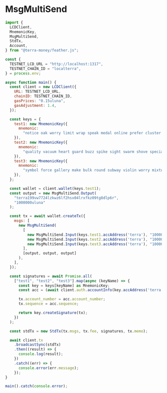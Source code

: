 # MsgMultiSend

```js
import {
  LCDClient,
  MnemonicKey,
  MsgMultiSend,
  StdTx,
  Account,
} from "@terra-money/feather.js";

const {
  TESTNET_LCD_URL = "http://localhost:1317",
  TESTNET_CHAIN_ID = "localterra",
} = process.env;

async function main() {
  const client = new LCDClient({
    URL: TESTNET_LCD_URL,
    chainID: TESTNET_CHAIN_ID,
    gasPrices: "0.15uluna",
    gasAdjustment: 1.4,
  });

  const keys = {
    test1: new MnemonicKey({
      mnemonic:
        "notice oak worry limit wrap speak medal online prefer cluster roof addict wrist behave treat actual wasp year salad speed social layer crew genius",
    }),
    test2: new MnemonicKey({
      mnemonic:
        "quality vacuum heart guard buzz spike sight swarm shove special gym robust assume sudden deposit grid alcohol choice devote leader tilt noodle tide penalty",
    }),
    test3: new MnemonicKey({
      mnemonic:
        "symbol force gallery make bulk round subway violin worry mixture penalty kingdom boring survey tool fringe patrol sausage hard admit remember broken alien absorb",
    }),
  };

  const wallet = client.wallet(keys.test1);
  const output = new MsgMultiSend.Output(
    "terra199vw7724lzkwz6lf2hsx04lrxfkz09tg8dlp6r",
    "1000000uluna"
  );

  const tx = await wallet.createTx({
    msgs: [
      new MsgMultiSend(
        [
          new MsgMultiSend.Input(keys.test1.accAddress('terra'), "1000000uluna"),
          new MsgMultiSend.Input(keys.test2.accAddress('terra'), "1000000uluna"),
          new MsgMultiSend.Input(keys.test3.accAddress('terra'), "1000000uluna"),
        ],
        [output, output, output]
      ),
    ],
  });

  const signatures = await Promise.all(
    ["test1", "test2", "test3"].map(async (keyName) => {
      const key = keys[keyName] as MnemonicKey;
      const acc = (await client.auth.accountInfo(key.accAddress('terra'))) as Account;

      tx.account_number = acc.account_number;
      tx.sequence = acc.sequence;

      return key.createSignature(tx);
    })
  );

  const stdTx = new StdTx(tx.msgs, tx.fee, signatures, tx.memo);

  await client.tx
    .broadcastSync(stdTx)
    .then((result) => {
      console.log(result);
    })
    .catch((err) => {
      console.error(err.message);
    });
}

main().catch(console.error);
```
